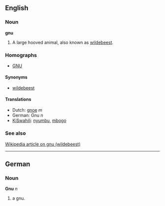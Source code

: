 ==English==
===Noun===
'''gnu'''

#A large hooved animal, also known as [[wildebeest]].

===Homographs===
*[[GNU]]

====Synonyms====
*[[wildebeest]]

====Translations====
*Dutch: [[gnoe]] ''m''
*German: Gnu ''n''
*[[KiSwahili]]: [[nyumbu]], [[mbogo]]

===See also===
[[w:wildebeest|Wikipedia article on gnu (wildebeest)]]

----
==German==
===Noun===
'''Gnu''' ''n''

# a gnu.